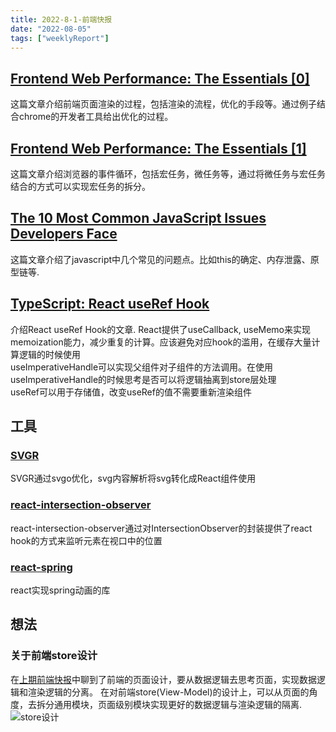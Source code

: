 ```yaml
---
title: 2022-8-1-前端快报
date: "2022-08-05"  
tags: ["weeklyReport"]
---
```



## [Frontend Web Performance: The Essentials [0]](https://medium.com/@matthew.costello/frontend-web-performance-the-essentials-0-61fea500b180)   
这篇文章介绍前端页面渲染的过程，包括渲染的流程，优化的手段等。通过例子结合chrome的开发者工具给出优化的过程。

## [Frontend Web Performance: The Essentials [1]](https://medium.com/@matthew.costello/frontend-web-performance-the-essentials-1-cb6513e1c3a1)  
这篇文章介绍浏览器的事件循环，包括宏任务，微任务等，通过将微任务与宏任务结合的方式可以实现宏任务的拆分。

## [The 10 Most Common JavaScript Issues Developers Face](https://www.toptal.com/javascript/10-most-common-javascript-mistakes)    
这篇文章介绍了javascript中几个常见的问题点。比如this的确定、内存泄露、原型链等.

## [TypeScript: React useRef Hook](https://www.robinwieruch.de/typescript-react-useref/)  
介绍React useRef Hook的文章.
React提供了useCallback, useMemo来实现memoization能力，减少重复的计算。应该避免对应hook的滥用，在缓存大量计算逻辑的时候使用  
useImperativeHandle可以实现父组件对子组件的方法调用。在使用useImperativeHandle的时候思考是否可以将逻辑抽离到store层处理  
useRef可以用于存储值，改变useRef的值不需要重新渲染组件

## 工具 

### [SVGR](https://react-svgr.com/docs/what-is-svgr/)  
SVGR通过svgo优化，svg内容解析将svg转化成React组件使用

### [react-intersection-observer](https://github.com/thebuilder/react-intersection-observer)  
react-intersection-observer通过对IntersectionObserver的封装提供了react hook的方式来监听元素在视口中的位置

### [react-spring](https://github.com/pmndrs/react-spring)    
react实现spring动画的库

## 想法

### 关于前端store设计  
在[上期前端快报](https://icantunderstand.github.io/blog/2022-7-1)中聊到了前端的页面设计，要从数据逻辑去思考页面，实现数据逻辑和渲染逻辑的分离。
在对前端store(View-Model)的设计上，可以从页面的角度，去拆分通用模块，页面级别模块实现更好的数据逻辑与渲染逻辑的隔离.  
![store设计](/static/images/weeklyReport/storeDesign.png) 
